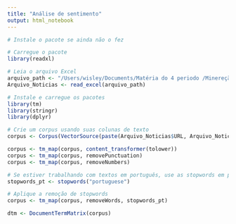 ```yaml
---
title: "Análise de sentimento"
output: html_notebook
---
```


```r
# Instale o pacote se ainda não o fez

# Carregue o pacote
library(readxl)

# Leia o arquivo Excel
arquivo_path <- "/Users/wisley/Documents/Matéria do 4 periodo /Minereção de Texto /Trabalho Final /Minerao-De-Texto--Covid-19/noticias_categorizadas.xlsx"
Arquivo_Noticias <- read_excel(arquivo_path)


```


```r
# Instale e carregue os pacotes
library(tm)
library(stringr)
library(dplyr)

```



```r
# Crie um corpus usando suas colunas de texto
corpus <- Corpus(VectorSource(paste(Arquivo_Noticias$URL, Arquivo_Noticias$Covid, Arquivo_Noticias$Cloroquina, Arquivo_Noticias$Hidroxicloroquina, sep = " ")))

```

```r
corpus <- tm_map(corpus, content_transformer(tolower))
corpus <- tm_map(corpus, removePunctuation)
corpus <- tm_map(corpus, removeNumbers)

```

```r
# Se estiver trabalhando com textos em português, use as stopwords em português
stopwords_pt <- stopwords("portuguese")

# Aplique a remoção de stopwords
corpus <- tm_map(corpus, removeWords, stopwords_pt)
```

```r
dtm <- DocumentTermMatrix(corpus)

```

